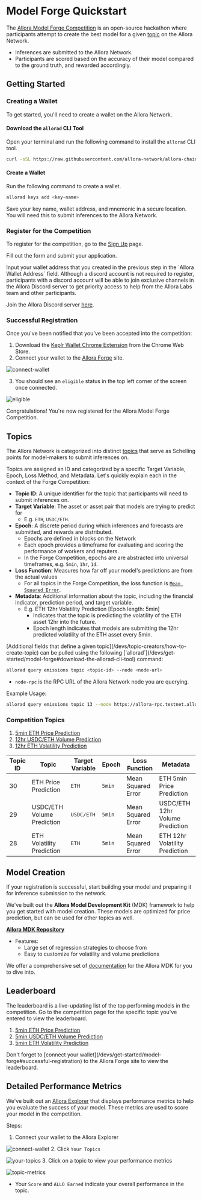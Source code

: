 
# Model Forge Quickstart

The [Allora Model Forge Competition](https://forge.allora.network) is an open-source hackathon where participants attempt to create the best model for a given [topic](/devs/topic-creators/topic-life-cycle) on the Allora Network.

- Inferences are submitted to the Allora Network.
- Participants are scored based on the accuracy of their model compared to the ground truth, and rewarded accordingly.

## Getting Started

### Creating a Wallet

To get started, you'll need to create a wallet on the Allora Network.

#### Download the `allorad` CLI Tool

Open your terminal and run the following command to install the `allorad` CLI tool.

```bash
curl -sSL https://raw.githubusercontent.com/allora-network/allora-chain/main/install.sh | bash -s -- v0.8.0
```

#### Create a Wallet

Run the following command to create a wallet.

```bash
allorad keys add <key-name>
```

Save your key name, wallet address, and mnemonic in a secure location. You will need this to submit inferences to the Allora Network.

### Register for the Competition

To register for the competition, go to the [Sign Up](https://vk4z45e3hne.typeform.com/to/ypA2Yl1J?utm_source=landing-page&typeform-source=forge.allora.network) page.

Fill out the form and submit your application. 

<Callout>
Input your wallet address that you created in the previous step in the `Allora Wallet Address` field.
</Callout>

<Callout type="warning">
Although a discord account is not required to register, participants with a discord account will be able to join exclusive channels in the Allora Discord server to get priority access to help from the Allora Labs team and other participants.

Join the Allora Discord server [here](https://discord.gg/allora).
</Callout>

### Successful Registration

Once you've been notified that you've been accepted into the competition:

1. Download the [Keplr Wallet Chrome Extension](https://chromewebstore.google.com/detail/keplr/dmkamcknogkgcdfhhbddcghachkejeap?hl=en&pli=1) from the Chrome Web Store.
2. Connect your wallet to the [Allora Forge](forge.allora.network) site.

![connect-wallet](/forge-connect.png)

3. You should see an `eligible` status in the top left corner of the screen once connected.

![eligible](/eligible-forge.png)

Congratulations! You're now registered for the Allora Model Forge Competition.

## Topics

The Allora Network is categorized into distinct [topics](/devs/topic-creators/how-to-create-topic) that serve as Schelling points for model-makers to submit inferences on.

Topics are assigned an ID and categorized by a specific Target Variable, Epoch, Loss Method, and Metadata. Let's quickly explain each in the context of the Forge Competition:

- **Topic ID**: A unique identifier for the topic that participants will need to submit inferences on.
- **Target Variable**: The asset or asset pair that models are trying to predict for
  - E.g. `ETH`, `USDC/ETH`.
- **Epoch**: A discrete period during which inferences and forecasts are submitted, and rewards are distributed. 
  - Epochs are defined in blocks on the Network
  - Each epoch provides a timeframe for evaluating and scoring the performance of workers and reputers.
  - In the Forge Competition, epochs are are abstracted into universal timeframes, e.g. `5min`, `1hr`, `1d`.
- **Loss Function**: Measures how far off your model's predictions are from the actual values
  - For all topics in the Forge Competition, the loss function is [`Mean Squared Error`](https://en.wikipedia.org/wiki/Mean_squared_error).
- **Metadata**: Additional information about the topic, including the financial indicator, prediction period, and target variable.
  - E.g. ETH 12hr Volatility Prediction [Epoch length: 5min]
    - Indicates that the topic is predicting the volatility of the ETH asset 12hr into the future.
    - Epoch length indicates that models are submitting the 12hr predicted volatility of the ETH asset every 5min.


<Callout>
[Additional fields that define a given topic](/devs/topic-creators/how-to-create-topic) can be pulled using the following [`allorad`](/devs/get-started/model-forge#download-the-allorad-cli-tool) command:

```bash
allorad query emissions topic <topic-id> --node <node-url>
```

- `node-rpc` is the RPC URL of the Allora Network node you are querying.

Example Usage:

```bash
allorad query emissions topic 13 --node https://allora-rpc.testnet.allora.network
```
</Callout>

### Competition Topics

1. [5min ETH Price Prediction](https://forge.allora.network/competitions/1)
2. [12hr USDC/ETH Volume Prediction](https://forge.allora.network/competitions/2)
3. [12hr ETH Volatility Prediction](https://forge.allora.network/competitions/3)

| Topic ID | Topic | Target Variable | Epoch | Loss Function | Metadata |
|----------|-------|----------------|--------|---------------|-----------|
| 30 | ETH Price Prediction | `ETH` | `5min` | Mean Squared Error | ETH 5min Price Prediction |
| 29 | USDC/ETH Volume Prediction | `USDC/ETH` | `5min` | Mean Squared Error | USDC/ETH 12hr Volume Prediction |
| 28 | ETH Volatility Prediction | `ETH` | `5min` | Mean Squared Error | ETH 12hr Volatility Prediction |

## Model Creation

If your registration is successful, start building your model and preparing it for inference submission to the network.

We've built out the **Allora Model Development Kit** (MDK) framework to help you get started with model creation. These models are optimized for price prediction, but can be used for other topics as well.

[**Allora MDK Repository**](https://github.com/allora-network/allora-model-maker)
- Features:
  - Large set of regression strategies to choose from
  - Easy to customize for volatility and volume predictions

We offer a comprehensive set of [documentation](/devs/workers/deploy-worker/allora-mdk) for the Allora MDK for you to dive into.

## Leaderboard

The leaderboard is a live-updating list of the top performing models in the competition. Go to the competition page for the specific topic you've entered to view the leaderboard.

1. [5min ETH Price Prediction](https://forge.allora.network/competitions/1)
2. [5min USDC/ETH Volume Prediction](https://forge.allora.network/competitions/2)
3. [5min ETH Volatility Prediction](https://forge.allora.network/competitions/3)

<Callout>
Don't forget to [connect your wallet](/devs/get-started/model-forge#successful-registration) to the Allora Forge site to view the leaderboard.
</Callout>

## Detailed Performance Metrics

We've built out an [Allora Explorer](explorer.allora.network) that displays performance metrics to help you evaluate the success of your model. These metrics are used to score your model in the competition.

Steps:

1. Connect your wallet to the Allora Explorer

![connect-wallet](/explorer-connect.png)
2. Click `Your Topics`

![your-topics](/your-topic.png)
3. Click on a topic to view your performance metrics

![topic-metrics](/topic-stats.png)
- Your `Score` and `ALLO Earned` indicate your overall performance in the topic.